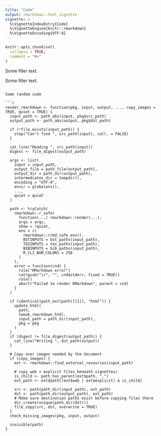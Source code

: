 ```yaml
---
title: "Code"
output: rmarkdown::html_vignette
vignette: >
  %\VignetteIndexEntry{Code}
  %\VignetteEngine{knitr::rmarkdown}
  %\VignetteEncoding{UTF-8}
---
```


```r
knitr::opts_chunk$set(
  collapse = TRUE,
  comment = "#>"
)
```

Some filler text.

Some filler text.

```

Some random code

```r
render_rmarkdown <- function(pkg, input, output, ..., copy_images = TRUE, quiet = TRUE) {
  input_path <- path_abs(input, pkg$src_path)
  output_path <- path_abs(output, pkg$dst_path)

  if (!file_exists(input_path)) {
    stop("Can't find ", src_path(input), call. = FALSE)
  }

  cat_line("Reading ", src_path(input))
  digest <- file_digest(output_path)

  args <- list(
    input = input_path,
    output_file = path_file(output_path),
    output_dir = path_dir(output_path),
    intermediates_dir = tempdir(),
    encoding = "UTF-8",
    envir = globalenv(),
    ...,
    quiet = quiet
  )

  path <- tryCatch(
    rmarkdown::r_safe(
      function(...) rmarkdown::render(...),
      args = args,
      show = !quiet,
      env = c(
        rmarkdown::rcmd_safe_env(),
        BSTINPUTS = bst_paths(input_path),
        TEXINPUTS = tex_paths(input_path),
        BIBINPUTS = bib_paths(input_path),
        R_CLI_NUM_COLORS = 256
      )
    ),
    error = function(cnd) {
      rule("RMarkdown error")
      cat(gsub("\r", "", cnd$stderr, fixed = TRUE))
      rule()
      abort("Failed to render RMarkdown", parent = cnd)
    }
  )

  if (identical(path_ext(path)[[1]], "html")) {
    update_html(
      path,
      tweak_rmarkdown_html,
      input_path = path_dir(input_path),
      pkg = pkg
    )
  }
  if (digest != file_digest(output_path)) {
    cat_line("Writing ", dst_path(output))
  }

  # Copy over images needed by the document
  if (copy_images) {
    ext <- rmarkdown::find_external_resources(input_path)

    # copy web + explicit files beneath vignettes/
    is_child <- path_has_parent(ext$path, ".")
    ext_path <- ext$path[(ext$web | ext$explicit) & is_child]

    src <- path(path_dir(input_path), ext_path)
    dst <- path(path_dir(output_path), ext_path)
    # Make sure destination paths exist before copying files there
    dir_create(unique(path_dir(dst)))
    file_copy(src, dst, overwrite = TRUE)
  }
  check_missing_images(pkg, input, output)

  invisible(path)
}
```
